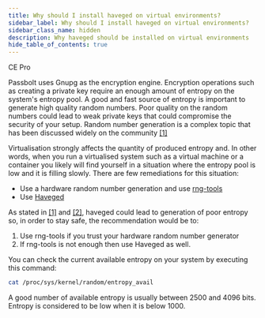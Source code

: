 ```yaml
---
title: Why should I install haveged on virtual environments?
sidebar_label: Why should I install haveged on virtual environments?
sidebar_class_name: hidden
description: Why haveged should be installed on virtual environments
hide_table_of_contents: true
---
```



<div style={{display: "flex", gap: "1rem"}}>
  <Chips link="https://www.passbolt.com/ce/docker" isUnderMainTitle={true}>CE</Chips>
  <Chips link="https://www.passbolt.com/pricing/pro" isUnderMainTitle={true}>Pro</Chips>
</div>

Passbolt uses Gnupg as the encryption engine. Encryption operations such as creating a private key require an enough amount of entropy on the system's entropy pool.
A good and fast source of entropy is important to generate high quality random numbers. Poor quality on the random numbers could lead to weak private keys that
could compromise the security of your setup.
Random number generation is a complex topic that has been discussed widely on the community [[1]](https://lwn.net/Articles/525459/)

Virtualisation strongly affects the quantity of produced entropy and. In other words, when you run a virtualised system such as a virtual machine or a container you likely
will find yourself in a situation where the entropy pool is low and it is filling slowly. There are few remediations for this situation:

- Use a hardware random number generation and use [rng-tools](https://github.com/nhorman/rng-tools)
- Use [Haveged](http://www.issihosts.com/haveged/)

As stated in [[1]](https://lwn.net/Articles/525459/) and [[2]](https://security.stackexchange.com/questions/34523/is-it-appropriate-to-use-haveged-as-a-source-of-entropy-on-virtual-machines), haveged could lead
to generation of poor entropy so, in order to stay safe, the recommendation would be to:

1. Use rng-tools if you trust your hardware random number generator
2. If rng-tools is not enough then use Haveged as well.

You can check the current available entropy on your system by executing this command:

```bash
cat /proc/sys/kernel/random/entropy_avail
```

A good number of available entropy is usually between 2500 and 4096 bits. Entropy is considered to be low when it is below 1000.
